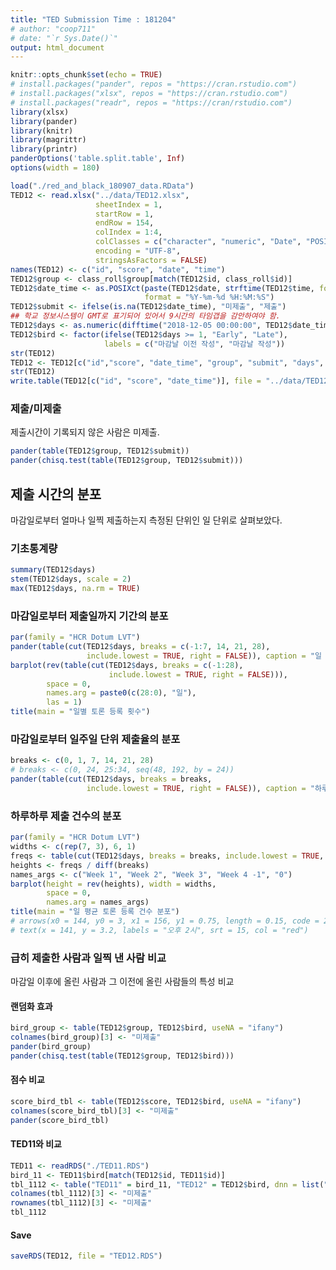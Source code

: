```yaml
---
title: "TED Submission Time : 181204"
# author: "coop711"
# date: "`r Sys.Date()`"
output: html_document
---
```


```r
knitr::opts_chunk$set(echo = TRUE)
# install.packages("pander", repos = "https://cran.rstudio.com")
# install.packages("xlsx", repos = "https://cran.rstudio.com")
# install.packages("readr", repos = "https://cran/rstudio.com")
library(xlsx)
library(pander)
library(knitr)
library(magrittr)
library(printr)
panderOptions('table.split.table', Inf)
options(width = 180)
```

<!--
### Data
-->

```r
load("./red_and_black_180907_data.RData")
TED12 <- read.xlsx("../data/TED12.xlsx", 
                   sheetIndex = 1, 
                   startRow = 1, 
                   endRow = 154, 
                   colIndex = 1:4,
                   colClasses = c("character", "numeric", "Date", "POSIXct"),
                   encoding = "UTF-8",
                   stringsAsFactors = FALSE)
names(TED12) <- c("id", "score", "date", "time")
TED12$group <- class_roll$group[match(TED12$id, class_roll$id)]
TED12$date_time <- as.POSIXct(paste(TED12$date, strftime(TED12$time, format = "%H:%M:%S", tz = "GMT")), 
                              format = "%Y-%m-%d %H:%M:%S")
TED12$submit <- ifelse(is.na(TED12$date_time), "미제출", "제출")
## 학교 정보시스템이 GMT로 표기되어 있어서 9시간의 타임갭을 감안하여야 함.
TED12$days <- as.numeric(difftime("2018-12-05 00:00:00", TED12$date_time, units = 'days'))
TED12$bird <- factor(ifelse(TED12$days >= 1, "Early", "Late"), 
                     labels = c("마감날 이전 작성", "마감날 작성"))
str(TED12)
TED12 <- TED12[c("id","score", "date_time", "group", "submit", "days", "bird")]
str(TED12)
write.table(TED12[c("id", "score", "date_time")], file = "../data/TED12.txt", row.names = FALSE)
```


### 제출/미제출

제출시간이 기록되지 않은 사람은 미제출.

```r
pander(table(TED12$group, TED12$submit))
pander(chisq.test(table(TED12$group, TED12$submit)))
```

## 제출 시간의 분포

마감일로부터 얼마나 일찍 제출하는지 측정된 단위인 일 단위로 살펴보았다. 

### 기초통계량

```r
summary(TED12$days)
stem(TED12$days, scale = 2)
max(TED12$days, na.rm = TRUE)
```

### 마감일로부터 제출일까지 기간의 분포

```r
par(family = "HCR Dotum LVT")
pander(table(cut(TED12$days, breaks = c(-1:7, 14, 21, 28), 
                 include.lowest = TRUE, right = FALSE)), caption = "일 단위")
barplot(rev(table(cut(TED12$days, breaks = c(-1:28), 
                      include.lowest = TRUE, right = FALSE))), 
        space = 0,
        names.arg = paste0(c(28:0), "일"),
        las = 1)
title(main = "일별 토론 등록 횟수")
```

### 마감일로부터 일주일 단위 제출율의 분포

```r
breaks <- c(0, 1, 7, 14, 21, 28)
# breaks <- c(0, 24, 25:34, seq(48, 192, by = 24))
pander(table(cut(TED12$days, breaks = breaks, 
                 include.lowest = TRUE, right = FALSE)), caption = "하루 단위")
```

### 하루하루 제출 건수의 분포

```r
par(family = "HCR Dotum LVT")
widths <- c(rep(7, 3), 6, 1)
freqs <- table(cut(TED12$days, breaks = breaks, include.lowest = TRUE, right = FALSE))
heights <- freqs / diff(breaks)
names_args <- c("Week 1", "Week 2", "Week 3", "Week 4 -1", "0")
barplot(height = rev(heights), width = widths, 
        space = 0,
        names.arg = names_args)
title(main = "일 평균 토론 등록 건수 분포")
# arrows(x0 = 144, y0 = 3, x1 = 156, y1 = 0.75, length = 0.15, code = 2, col = "red", lwd = 1.5)
# text(x = 141, y = 3.2, labels = "오후 2시", srt = 15, col = "red")
```

### 급히 제출한 사람과 일찍 낸 사람 비교

마감일 이후에 올린 사람과 그 이전에 올린 사람들의 특성 비교

#### 랜덤화 효과

```r
bird_group <- table(TED12$group, TED12$bird, useNA = "ifany")
colnames(bird_group)[3] <- "미제출"
pander(bird_group)
pander(chisq.test(table(TED12$group, TED12$bird)))
```

#### 점수 비교

```r
score_bird_tbl <- table(TED12$score, TED12$bird, useNA = "ifany")
colnames(score_bird_tbl)[3] <- "미제출"
pander(score_bird_tbl)
```

#### TED11와 비교

```r
TED11 <- readRDS("./TED11.RDS")
bird_11 <- TED11$bird[match(TED12$id, TED11$id)]
tbl_1112 <- table("TED11" = bird_11, "TED12" = TED12$bird, dnn = list("TED11", "TED12"), useNA = "ifany")
colnames(tbl_1112)[3] <- "미제출"
rownames(tbl_1112)[3] <- "미제출"
tbl_1112
```

#### Save

```r
saveRDS(TED12, file = "TED12.RDS")
```

